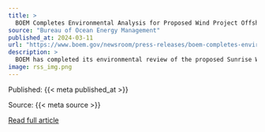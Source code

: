 ```yaml
---
title: >
  BOEM Completes Environmental Analysis for Proposed Wind Project Offshore Massachusetts, New York and Rhode Island
source: "Bureau of Ocean Energy Management"
published_at: 2024-03-11
url: "https://www.boem.gov/newsroom/press-releases/boem-completes-environmental-analysis-proposed-wind-project-offshore"
description: >
  BOEM has completed its environmental review of the proposed Sunrise Wind energy project, which is located approximately 16.4 nautical miles (nm) south of Martha’s Vineyard, Mass.
image: rss_img.png
---
```



  Published: {{< meta published_at >}}
  

  Source: {{< meta source >}}
  

  [Read full article]({{< meta url >}}){target='blank'}
  

